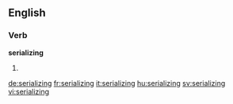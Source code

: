 
==English==

===Verb===
'''serializing'''

# {{present participle of|serialize}}

[[de:serializing]]
[[fr:serializing]]
[[it:serializing]]
[[hu:serializing]]
[[sv:serializing]]
[[vi:serializing]]
